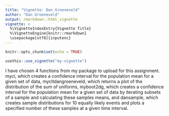 ```yaml
---
title: "Vignette: Dan Groeneveld"
author: "Dan Groeneveld"
output: rmarkdown::html_vignette
vignette: >
  %\VignetteIndexEntry{Vignette Title}
  %\VignetteEngine{knitr::rmarkdown}
  \usepackage[utf8]{inputenc}
---
```


```r
knitr::opts_chunk$set(echo = TRUE)
```

```r
usethis::use_vignette("my-vignette")
```

I have chosen 4 functions from my package to upload for this assignment. myci, which creates a confidence interval for the population mean for a given set of data, mycltdangroeneveld, which returns a plot of the distribution of the sum of uniforms, myboot2dg, which creates a confidence interval for the population mean for a given set of data by iterating subsets of a sample and calculating these samples means, and dansample, which creates sample distributions for 10 equally likely events and plots a specified number of these samples at a given time interval.





